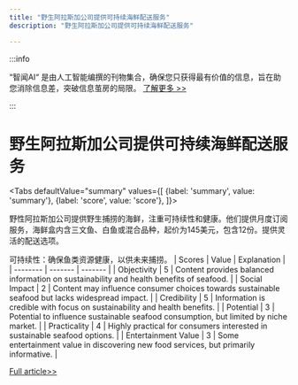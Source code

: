 ```yaml
---
title: "野生阿拉斯加公司提供可持续海鲜配送服务"
description: "野生阿拉斯加公司提供可持续海鲜配送服务"

---
```



:::info

“智闻AI“ 是由人工智能编撰的刊物集合，确保您只获得最有价值的信息，旨在助您消除信息差，突破信息茧房的局限。  [了解更多 >>](/)

:::

# 野生阿拉斯加公司提供可持续海鲜配送服务


<Tabs
	defaultValue="summary"
	values={[
	{label: 'summary', value: 'summary'},
	{label: 'score', value: 'score'},
]}>
<TabItem value="summary">


野性阿拉斯加公司提供野生捕捞的海鲜，注重可持续性和健康。他们提供月度订阅服务，海鲜盒内含三文鱼、白鱼或混合品种，起价为145美元，包含12份。提供灵活的配送选项。

可持续性：确保鱼类资源健康，以供未来捕捞。
</TabItem>
<TabItem value="score">
	| Scores     | Value   | Explanation |
	| -------- | ------- | ------- |
	| Objectivity  | 5    | Content provides balanced information on sustainability and health benefits of seafood.    |
	| Social Impact | 2     | Content may influence consumer choices towards sustainable seafood but lacks widespread impact.    |
	| Credibility    | 5    | Information is credible with focus on sustainability and health benefits.    |
	| Potential    | 3    | Potential to influence sustainable seafood consumption, but limited by niche market.    |
	| Practicality    | 4    | Highly practical for consumers interested in sustainable seafood options.    |
	| Entertainment Value    | 3    | Some entertainment value in discovering new food services, but primarily informative.    |
</TabItem>
</Tabs>

[Full article>>](https://www.cnet.com/health/nutrition/best-seafood-delivery/#ftag=CAD590a51e)
